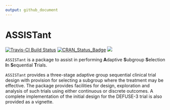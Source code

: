 ```yaml
---
output: github_document
---
```


<!-- README.md is generated from the source: README.Rmd -->

# ASSISTant

[![Travis-CI Build Status](https://travis-ci.org/bnaras/ASSISTant.svg?branch=master)](https://travis-ci.org/bnaras/ASSISTant)
[![CRAN_Status_Badge](http://www.r-pkg.org/badges/version/ASSISTant)](https://cran.r-project.org/package=ASSISTant)
[![](https://cranlogs.r-pkg.org/badges/ASSISTant)](https://CRAN.R-project.org/package=ASSISTant)

`ASSISTant` is a package to assist in performing **A**daptive
**S**ubgroup **S**election **I**n **S**equential **T**rials. 

`ASSISTant` provides a three-stage adaptive group sequential clinical
trial design with provision for selecting a subgroup where the
treatment may be effective.  The package provides facilities for
design, exploration and analysis of such trials using either
continuous or discrete outcomes. A complete implementation of the
initial design for the DEFUSE-3 trial is also provided as a vignette.


